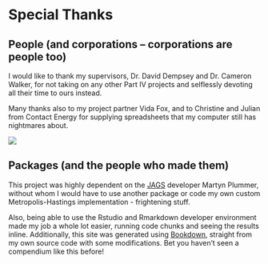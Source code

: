 # Special Thanks {-}

## People (and corporations -- corporations are people too)

I would like to thank my supervisors, Dr. David Dempsey and Dr. Cameron Walker, for not taking on any other Part IV projects and selflessly devoting all their time to ours instead.

Many thanks also to my project partner Vida Fox, and to Christine and Julian from Contact Energy for supplying spreadsheets that my computer still has nightmares about.

![](media/contact-logo.png)

## Packages (and the people who made them)

This project was highly dependent on the [JAGS](https://cran.r-project.org/web/packages/rjags/index.html) developer Martyn Plummer, without whom I would have to use another package or code my own custom Metropolis-Hastings implementation - frightening stuff.

Also, being able to use the Rstudio and Rmarkdown developer environment made my job a whole lot easier, running code chunks and seeing the results inline. Additionally, this site was generated using [Bookdown](https://bookdown.org), straight from my own source code with some modifications. Bet you haven't seen a compendium like this before!
